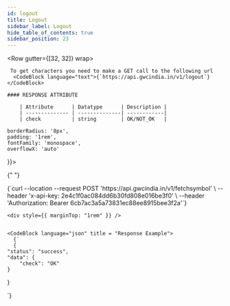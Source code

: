 ```yaml
---
id: logout
title: Logout
sidebar_label: Logout
hide_table_of_contents: true
sidebar_position: 23
---
```



<Row gutter={[32, 32]} wrap>
  <Col xs={24} md={12}>
    
     To get characters you need to make a GET call to the following url 
      <CodeBlock language="text">{`https://api.gwcindia.in/v1/logout`}</CodeBlock>

    #### RESPONSE ATTRIBUTE

        | Attribute      | Datatype      | Description |
        | -------------- | --------------| ------------|
        | check          | string        | OK/NOT_OK   |

  </Col>

  <Col xs={24} md={12} lg = {12} style={{
  
    borderRadius: '8px',
    padding: '1rem',
    fontFamily: 'monospace',
    overflowX: 'auto'
  }}>

{" "}

<CodeBlock language="bash" title="curl / cURL">
  {`curl --location --request POST 'https://api.gwcindia.in/v1/fetchsymbol' \
--header 'x-api-key: 2e4c1f0ac084dd6b30fd808e016be3f0' \
--header 'Authorization: Bearer 6cb7ac3a5a73831ec88ee8915bee3f2a'`}
</CodeBlock>

    <div style={{ marginTop: "1rem" }} />


    <CodeBlock language="json" title = "Response Example">
      {`
      {
    "status": "success",
    "data": {
        "check": "OK"
    }

}

`}

</CodeBlock>

  </Col>
</Row>
